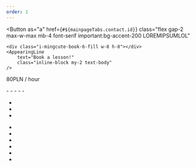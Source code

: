 ```yaml
---
order: 1
---
```



<AppearingLine
	as="h3"
	class="text-subtitle-1 solid-text-shadow text-center md:text-left"
	text="Teaching"
/>
<AppearingLine
	class="text-subtitle-3"
	text="I would gladly share my passion for programming with you and conduct classes or provide tutoring in the field of web development or Python."
/>
<Button
	as="a"
	href={`#${mainpageTabs.contact.id}`}
	class="flex gap-2 max-w-max mb-4 font-serif important:bg-accent-200 LOREMIPSUMLOL"
>
	<div class="i-mingcute-book-6-fill w-8 h-8"></div>
	<AppearingLine
		text="Book a lesson!"
		class="inline-block my-2 text-body"
	/>
</Button>
<Chip
	class="bg-green-400 solid-shadow w-fit not-prose grayscale-30 LOREMIPSUMLOL"
	color="black"
>
	80PLN / hour
</Chip>
<p>
	<AppearingLine
		as="strong"
		text="Each lesson is customizable to the individual needs of the student, but generally lasts 1.5 hours and follows a specific plan:"
	/>
</p>
- <AppearingLine text="15 minutes of casual conversation before the actual lesson (free of charge)." />
- <AppearingLine text="Review of previous lesson material (within a week, the retention of knowledge drops to 70%), discussion of progress on personal projects." />
- <AppearingLine text="Discussion of the results of today's lesson" />
- <AppearingLine text="Collaborative work on tasks aimed at teaching specific paradigms, functions, or topics." />
- <AppearingLine text="Summary and guidance on applying acquired knowledge to a project." />

<AppearingLine text="The lesson will be recorded, so you can revisit the materials at your own pace 😉." />

<AppearingLine class="text-subtitle-3 font-bold" text="Example courses:" />
<p>
	<AppearingLine as="strong" text="Python (10+ years, beginners)" />
</p>

- <AppearingLine text="Learning the basics of the language." />
- <AppearingLine text="Creating console applications." />
- <AppearingLine text="Learning pyGameZero and creating your own game 😉." />

<p>
	<AppearingLine as="strong" text="Web (13+ years, beginners, intermediate):" />
</p>

- <AppearingLine text="Learning HTML, followed by CSS." />
- <AppearingLine text="Learning JavaScript, modules, and libraries." />
- <AppearingLine text="Integrations (analytics, error checking)." />
- <AppearingLine text="Hosting." />
- <AppearingLine text="JS frameworks (optional, based on preferences)." />
- <AppearingLine text="Creating your own website." />
